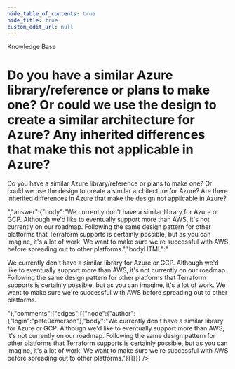 ```yaml
---
hide_table_of_contents: true
hide_title: true
custom_edit_url: null
---
```



<CenterLayout>
<span class="title">Knowledge Base</span>
<h1>Do you have a similar Azure library/reference or plans to make one? Or could we use the design to create a similar architecture for Azure? Any inherited differences that make this not applicable in Azure?</h1>
<GitHub json={{"id":"D_kwDOF8slf84APBHY","number":283,"author":{"login":"marijakstrazdas"},"title":"Do you have a similar Azure library/reference or plans to make one? Or could we use the design to create a similar architecture for Azure? Any inherited differences that make this not applicable in Azure?","body":"Do you have a similar Azure library/reference or plans to make one? Or could we use the design to create a similar architecture for Azure? Are there inherited differences in Azure that make the design not applicable in Azure?","bodyHTML":"<p dir=\"auto\">Do you have a similar Azure library/reference or plans to make one? Or could we use the design to create a similar architecture for Azure? Are there inherited differences in Azure that make the design not applicable in Azure?</p>","answer":{"body":"We currently don't have a similar library for Azure or GCP. Although we'd like to eventually support more than AWS, it's not currently on our roadmap. Following the same design pattern for other platforms that Terraform supports is certainly possible, but as you can imagine, it's a lot of work. We want to make sure we're successful with AWS before spreading out to other platforms.","bodyHTML":"<p dir=\"auto\">We currently don't have a similar library for Azure or GCP. Although we'd like to eventually support more than AWS, it's not currently on our roadmap. Following the same design pattern for other platforms that Terraform supports is certainly possible, but as you can imagine, it's a lot of work. We want to make sure we're successful with AWS before spreading out to other platforms.</p>"},"comments":{"edges":[{"node":{"author":{"login":"pete0emerson"},"body":"We currently don't have a similar library for Azure or GCP. Although we'd like to eventually support more than AWS, it's not currently on our roadmap. Following the same design pattern for other platforms that Terraform supports is certainly possible, but as you can imagine, it's a lot of work. We want to make sure we're successful with AWS before spreading out to other platforms."}}]}}} />

</CenterLayout>
  

<!-- ##DOCS-SOURCER-START
{
  "sourcePlugin": "github-discussions",
  "hash": "e839990ffd205897bad661ccf5d76e78"
}
##DOCS-SOURCER-END -->
